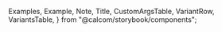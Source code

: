 
  Examples,
  Example,
  Note,
  Title,
  CustomArgsTable,
  VariantRow,
  VariantsTable,
} from "@calcom/storybook/components";


<Meta title="UI/Form/Select Field" component={SelectField} />

<Title title="Select" suffix="Brief" subtitle="Version 2.0 — Last Update: 22 Aug 2022" />

## Definition

Dropdown fields allow users to input existing options that is preset by the deisgner/ developer. It can be just one choice per field, or they might be multiple choices depends on the circumstances.

## Structure

<CustomArgsTable of={SelectField} />

  { type: "label", text: "Team One" },
  { value: 0, label: "Option One" },
  { value: 1, label: "Option Two" },
  { type: "divider" },
  { type: "label", text: "Team Two" },
  { value: 3, label: "Option Three" },
  { value: 4, label: "Option Four" },
];

## Examples

<Examples
  title=" Single Selected / Unselected"
  footnote={
    <ul>
      <li>The difference between the types are when they are filled. </li>
    </ul>
  }>
  <Example title="Single Select [Unselected]">
    <SelectField label={"Single Select"} options={options} />
  </Example>
  <Example title="Single Select [Selected]">
    <SelectField label={"Single Select"} options={options} defaultValue={options[0]} />
  </Example>
  <Example title="Multi Select [Unselected]">
    <SelectField label={"Multi Select"} options={options} isMulti={true} />
  </Example>
  <Example title="Multi Select [Selected]">
    <SelectField label={"Multi Select"} options={options} isMulti={true} defaultValue={options[0]} />
  </Example>
</Examples>

<Examples title="Variants">
  <Example title="Default">
    <SelectField label={"Default Select"} options={options} />
  </Example>
  <Example title="Icon Left">WIP</Example>
</Examples>

<Examples title="States ">
  <Example title="Default">
    <SelectField options={options} label={"Default Select"} />
  </Example>
</Examples>

## Select Story

<Canvas>
  <Story name="Default">
    <SelectField options={options} label={"Default Select"} />
  </Story>
</Canvas>

<Canvas>
  <Story name="Combobox downshift">
    <MultipleComboBoxExample items={options} labelKey="label" searchableKey="label" />
  </Story>
</Canvas>

<Canvas>
  <Story name="Combobox downshift custom Item">
    <MultipleComboBoxExample
      items={options}
      labelKey="label"
      searchableKey="label"
      onSelectedItemsChange={(items)=>console.log(items)}
      selectNode={(item, index, selection, getItemProps) => {
        return (
          <li
            className={classNames(
              "space-between flex cursor-pointer items-center border-transparent text-sm hover:bg-gray-200",
              selection.isActive && "bg-gray-100",
              selection.isKeyboardFocused && "bg-gray-200 focus-visible:border focus-visible:border-gray-900"
            )}
            key={`${item["label"]}${index}`}
            {...getItemProps}>
            <div className="flex w-full justify-between px-3 py-2.5">
              <div className="flex space-x-2">
                <div className="w-5 h-5 rounded-full bg-gray-300"> </div>
                <span>
                  <>{item["label"]}</>
                </span>
              </div>
              {selection.isActive && <FiCheck className="h-4 w-4 text-black" />}
            </div>
          </li>
        );
      }}
    />
  </Story>
</Canvas>
